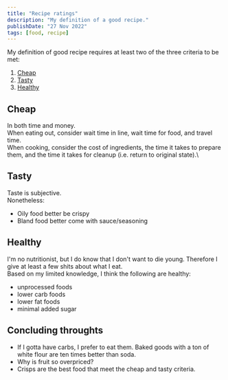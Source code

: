 ```yaml
---
title: "Recipe ratings"
description: "My definition of a good recipe."
publishDate: "27 Nov 2022"
tags: [food, recipe]
---
```


My definition of good recipe requires at least two of the three criteria to be met:

1. [Cheap](#cheap)
2. [Tasty](#tasty)
3. [Healthy](#healthy)

## Cheap <a name="cheap"></a>

In both time and money. \
When eating out, consider wait time in line, wait time for food, and travel time. \
When cooking, consider the cost of ingredients, the time it takes to prepare them, and the time it takes for cleanup (i.e. return to original state).\

## Tasty <a name="tasty"></a>

Taste is subjective. \
Nonetheless:

- Oily food better be crispy
- Bland food better come with sauce/seasoning

## Healthy <a name="healthy"></a>

I'm no nutritionist, but I do know that I don't want to die young. Therefore I give at least a few shits about what I eat. \
Based on my limited knowledge, I think the following are healthy:

- unprocessed foods
- lower carb foods
- lower fat foods
- minimal added sugar

## Concluding throughts

- If I gotta have carbs, I prefer to eat them. Baked goods with a ton of white flour are ten times better than soda.
- Why is fruit so overpriced?
- Crisps are the best food that meet the cheap and tasty criteria.
